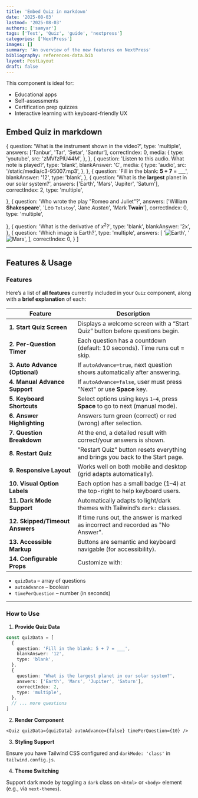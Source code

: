 ```yaml
---
title: 'Embed Quiz in markdown'
date: '2025-08-03'
lastmod: '2025-08-03'
authors: ['samyar']
tags: ['Test', 'Quiz', 'guide', 'nextpress']
categories: ['NextPress']
images: []
summary: 'An overview of the new features on NextPress'
bibliography: references-data.bib
layout: PostLayout
draft: false
---
```


This component is ideal for:

- Educational apps
- Self-assessments
- Certification prep quizzes
- Interactive learning with keyboard-friendly UX

## Embed Quiz in markdown

  {
    question: 'What is the instrument shown in the video?',
    type: 'multiple',
    answers: ['Tanbur', 'Tar', 'Setar', 'Santur'],
    correctIndex: 0,
    media: {
      type: 'youtube',
      src: 'zMVfzPlU44M',
    },
  },
  {
    question: 'Listen to this audio. What note is played?',
    type: 'blank',
    blankAnswer: 'C',
    media: {
      type: 'audio',
      src: '/static/media/c3-95007.mp3',
    },
  },
  {
    question: 'Fill in the blank: **5 + 7** = ___',
    blankAnswer: '12',
    type: 'blank',
  },
  {
    question: 'What is the **largest** planet in our solar system?',
    answers: ['Earth', 'Mars', 'Jupiter', 'Saturn'],
    correctIndex: 2,
    type: 'multiple',

},
{
question: 'Who wrote the play "Romeo and Juliet"?',
answers: ['William **Shakespeare**', 'Leo `Tolstoy`', 'Jane *Austen*', 'Mark __Twain__'],
correctIndex: 0,
type: 'multiple',

},
{
question: 'What is the derivative of $x^2$?',
type: 'blank',
blankAnswer: '2x',
},
{
question: 'Which image is Earth?',
type: 'multiple',
answers: [
'![Earth](https://upload.wikimedia.org/wikipedia/commons/9/97/The_Earth_seen_from_Apollo_17.jpg)',
'![Mars](https://upload.wikimedia.org/wikipedia/commons/0/02/OSIRIS_Mars_true_color.jpg)',
],
correctIndex: 0,
}
]

<Quiz quizData={quizData} autoAdvance={false} />

---

## Features & Usage

### Features

Here’s a list of **all features** currently included in your `Quiz` component, along with a **brief explanation** of each:

| **Feature**                     | **Description**                                                                  |
| ------------------------------- | -------------------------------------------------------------------------------- |
| **1. Start Quiz Screen**        | Displays a welcome screen with a “Start Quiz” button before questions begin.     |
| **2. Per-Question Timer**       | Each question has a countdown (default: 10 seconds). Time runs out = skip.       |
| **3. Auto Advance (Optional)**  | If `autoAdvance=true`, next question shows automatically after answering.        |
| **4. Manual Advance Support**   | If `autoAdvance=false`, user must press "Next" or use **Space** key.             |
| **5. Keyboard Shortcuts**       | Select options using keys `1`–`4`, press **Space** to go to next (manual mode).  |
| **6. Answer Highlighting**      | Answers turn green (correct) or red (wrong) after selection.                     |
| **7. Question Breakdown**       | At the end, a detailed result with correct/your answers is shown.                |
| **8. Restart Quiz**             | "Restart Quiz" button resets everything and brings you back to the Start page.   |
| **9. Responsive Layout**        | Works well on both mobile and desktop (grid adapts automatically).               |
| **10. Visual Option Labels**    | Each option has a small badge (1–4) at the top-right to help keyboard users.     |
| **11. Dark Mode Support**       | Automatically adapts to light/dark themes with Tailwind’s `dark:` classes.       |
| **12. Skipped/Timeout Answers** | If time runs out, the answer is marked as incorrect and recorded as "No Answer". |
| **13. Accessible Markup**       | Buttons are semantic and keyboard navigable (for accessibility).                 |
| **14. Configurable Props**      | Customize with:                                                                  |

- `quizData` – array of questions
- `autoAdvance` – boolean
- `timePerQuestion` – number (in seconds)

---

### How to Use

1. **Provide Quiz Data**

```ts
const quizData = [
  {
    question: 'Fill in the blank: 5 + 7 = ___',
    blankAnswer: '12',
    type: 'blank',
  },
  {
    question: 'What is the largest planet in our solar system?',
    answers: ['Earth', 'Mars', 'Jupiter', 'Saturn'],
    correctIndex: 2,
    type: 'multiple',
  },
  // ... more questions
]
```

2. **Render Component**

```tsx
<Quiz quizData={quizData} autoAdvance={false} timePerQuestion={10} />
```

3. **Styling Support**

Ensure you have Tailwind CSS configured and `darkMode: 'class'` in `tailwind.config.js`.

4. **Theme Switching**

Support dark mode by toggling a `dark` class on `<html>` or `<body>` element (e.g., via `next-themes`).
